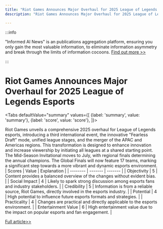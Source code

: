 ```yaml
---
title: "Riot Games Announces Major Overhaul for 2025 League of Legends Esports"
description: "Riot Games Announces Major Overhaul for 2025 League of Legends Esports"

---
```



:::info

"Informed AI News" is an publications aggregation platform, ensuring you only gain the most valuable information, to eliminate information asymmetry and break through the limits of information cocoons.  [Find out more >>](/docs/guides)

:::

# Riot Games Announces Major Overhaul for 2025 League of Legends Esports


<Tabs
	defaultValue="summary"
	values={[
	{label: 'summary', value: 'summary'},
	{label: 'score', value: 'score'},
]}>
<TabItem value="summary">


Riot Games unveils a comprehensive 2025 overhaul for League of Legends esports, introducing a third international event, the innovative "Fearless Draft" mode, unified league stages, and the merger of the APAC and Americas regions. This transformation is designed to enhance innovation and increase viewership by initiating all leagues at a shared starting point. The Mid-Season Invitational moves to July, with regional finals determining the annual champions. The Global Finals will now feature 17 teams, marking a significant step towards a more vibrant and dynamic esports environment.
</TabItem>
<TabItem value="score">
	| Scores     | Value   | Explanation |
	| -------- | ------- | ------- |
	| Objectivity  | 5    | Content provides a balanced overview of the changes without evident bias.    |
	| Social Impact | 4     | Likely to spark strong discussion among esports fans and industry stakeholders.    |
	| Credibility    | 5    | Information is from a reliable source, Riot Games, directly involved in the esports industry.    |
	| Potential    | 4    | High potential to influence future esports formats and strategies.    |
	| Practicality    | 4    | Changes are practical and directly applicable to the esports environment.    |
	| Entertainment Value    | 6    | High entertainment value due to the impact on popular esports and fan engagement.    |
</TabItem>
</Tabs>

[Full article>>](https://readhub.cn/topic/8aL0riTFf4O)
